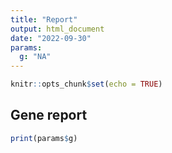 ---
title: "Report"
output: html_document
date: "2022-09-30"
params:
  g: "NA"
---

```{r setup, include=FALSE}
knitr::opts_chunk$set(echo = TRUE)
```

## Gene report

```{r, echo=FALSE}
print(params$g)
```


